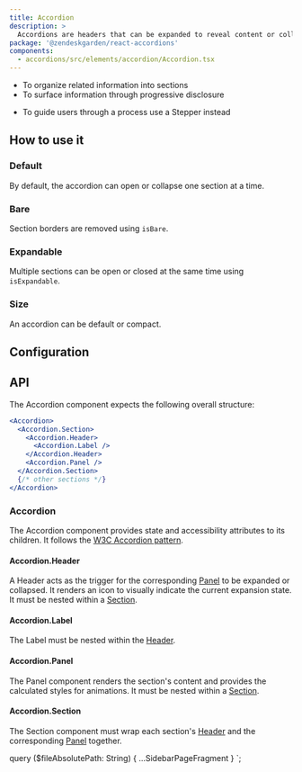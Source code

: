 ```yaml
---
title: Accordion
description: >
  Accordions are headers that can be expanded to reveal content or collapsed to hide it.
package: '@zendeskgarden/react-accordions'
components:
  - accordions/src/elements/accordion/Accordion.tsx
---
```


<Usage>
  <Use>
    <ul>
      <li>To organize related information into sections</li>
      <li>To surface information through progressive disclosure</li>
    </ul>
  </Use>
  <Misuse>
    <ul>
      <li>
        <Markdown>To guide users through a process use a Stepper instead</Markdown>
      </li>
    </ul>
  </Misuse>
</Usage>

## How to use it

### Default

By default, the accordion can open or collapse one section at a time.


<CodeExample code={AccordionDefaultCode}>
  <AccordionDefault />
</CodeExample>

### Bare

Section borders are removed using `isBare`.


<CodeExample code={AccordionBareCode}>
  <AccordionBare />
</CodeExample>

### Expandable

Multiple sections can be open or closed at the same time using `isExpandable`.


<CodeExample code={AccordionExpandableCode}>
  <AccordionExpandable />
</CodeExample>

### Size

An accordion can be default or compact.


<CodeExample code={AccordionSizeCode}>
  <AccordionSize />
</CodeExample>

## Configuration

<Configuration reactPackage={props.data.mdx.package} components={props.data.mdx.components} />

## API

The Accordion component expects the following overall structure:

```jsx
<Accordion>
  <Accordion.Section>
    <Accordion.Header>
      <Accordion.Label />
    </Accordion.Header>
    <Accordion.Panel />
  </Accordion.Section>
  {/* other sections */}
</Accordion>
```


### Accordion

<Component components={props.data.mdx.components} componentName="accordion" />

The Accordion component provides state and accessibility attributes to its children. It follows the
[W3C Accordion pattern](https://www.w3.org/TR/wai-aria-practices/#accordion).

<PropSheet components={props.data.mdx.components} componentName="accordion" />

#### Accordion.Header

<Component components={COMPONENTS} componentName="accordion.header" />

A Header acts as the trigger for the corresponding [Panel](#accordionpanel) to be expanded or collapsed.
It renders an icon to visually indicate the current expansion state. It must be nested within a
[Section](#accordionsection).

#### Accordion.Label

<Component components={COMPONENTS} componentName="accordion.label" />

The Label must be nested within the [Header](#accordionheader).

#### Accordion.Panel

<Component components={COMPONENTS} componentName="accordion.panel" />

The Panel component renders the section's content and provides the calculated styles for animations. It
must be nested within a [Section](#accordionsection).

#### Accordion.Section

<Component components={COMPONENTS} componentName="accordion.section" />

The Section component must wrap each section's [Header](#accordionheader) and the corresponding
[Panel](#accordionpanel) together.


  query ($fileAbsolutePath: String) {
    ...SidebarPageFragment
  }
`;
